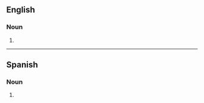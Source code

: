 ==English==

===Noun===
{{head|en|noun plural form}}

# {{plural of|smoothie|lang=en}}

----

==Spanish==

===Noun===
{{head|es|noun form}}

# {{plural of|smoothie|lang=es}}